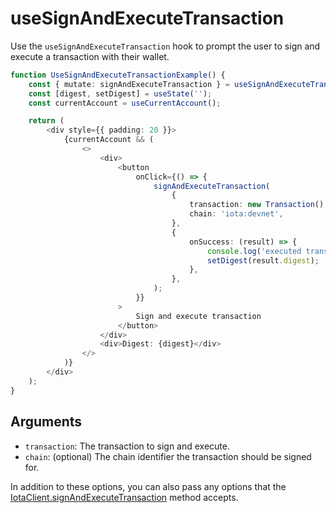 # useSignAndExecuteTransaction

Use the `useSignAndExecuteTransaction` hook to prompt the user to sign and execute a
transaction with their wallet.

```ts live
function UseSignAndExecuteTransactionExample() {
    const { mutate: signAndExecuteTransaction } = useSignAndExecuteTransaction();
    const [digest, setDigest] = useState('');
    const currentAccount = useCurrentAccount();

    return (
        <div style={{ padding: 20 }}>
            {currentAccount && (
                <>
                    <div>
                        <button
                            onClick={() => {
                                signAndExecuteTransaction(
                                    {
                                        transaction: new Transaction(),
                                        chain: 'iota:devnet',
                                    },
                                    {
                                        onSuccess: (result) => {
                                            console.log('executed transaction', result);
                                            setDigest(result.digest);
                                        },
                                    },
                                );
                            }}
                        >
                            Sign and execute transaction
                        </button>
                    </div>
                    <div>Digest: {digest}</div>
                </>
            )}
        </div>
    );
}
```

## Arguments

-   `transaction`: The transaction to sign and execute.
-   `chain`: (optional) The chain identifier the transaction should be signed for.

In addition to these options, you can also pass any options that the
[IotaClient.signAndExecuteTransaction](../../typescript/iota-client.mdx#signandexecutetransaction)
method accepts.
